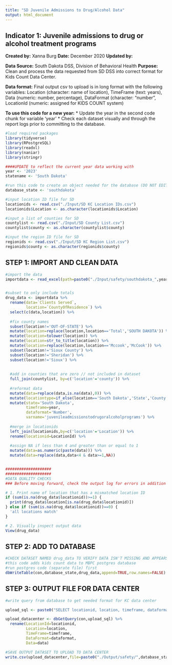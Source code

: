 ```yaml
---
title: "SD Juvenile Admissions to Drug/Alcohol Data"
output: html_document
---
```


## Indicator 1: Juvenile admissions to drug or alcohol treatment programs

**Created by:** Xanna Burg
**Date:** December 2020
**Updated by:**

**Data Source:** South Dakota DSS, Division of Behavioral Health
**Purpose:** Clean and process the data requested from SD DSS into correct format for Kids Count Data Center.

**Data format:** Final output csv to upload is in long format with the following variables: Location (character: name of location), TimeFrame (text: years), Data (numeric: number, percentage), DataFormat (character: "number", LocationId (numeric: assigned for KIDS COUNT system)


**To use this code for a new year:**
* Update the year in the second code chunk for variable 'year'
* Check each dataset visually and through the report logs prior to committing to the database.


```r
#load required packages
library(tidyverse)
library(RPostgreSQL)
library(readxl)
library(naniar)
library(stringr)
```


```r
####UPDATE to reflect the current year data working with
year <- '2023'
statename <- 'South Dakota'

#run this code to create an object needed for the database (DO NOT EDIT)
database_state <- 'southdakota'

#input location ID file for SD
locationids <- read.csv("./Input/SD KC Location IDs.csv")
locationids$Location <- as.character(locationids$Location)

#input a list of counties for SD
countylist <- read.csv("./Input/SD County List.csv")
countylist$county <- as.character(countylist$county)

#input the region ID file for SD
regionids <- read.csv("./Input/SD KC Region List.csv")
regionids$county <- as.character(regionids$county)
```



## STEP 1: IMPORT AND CLEAN DATA
```r
#import the data
importdata <- read_excel(path=paste0("./Input/safety/southdakota_",year,"_juvenileadmissionstodrugoralcoholprograms.xlsx")) 


#subset to only include totals
drug_data <- importdata %>%
  rename(data=`Clients Served`,
         location=`CountyOfResidence`) %>%
  select(c(data,location)) %>%
  
  #fix county names
  subset(location!='OUT-OF-STATE') %>%
  mutate(location=replace(location,location=='Total','SOUTH DAKOTA')) %>%
  mutate(location=tolower(location)) %>%
  mutate(location=str_to_title(location)) %>%
  mutate(location=replace(location,location=='Mccook','McCook')) %>%
  subset(location!='Sioux County') %>%
  subset(location!='Sheridan') %>%
  subset(location!='Sioux') %>%
  
  
  #add in counties that are zero // not included in dataset
  full_join(countylist, by=c('location'='county')) %>%
  
  #reformat data
  mutate(data=replace(data,is.na(data),0)) %>%
  mutate(locationtype=if_else(location=='South Dakota','State','County')) %>%
  mutate(state='South Dakota',
         timeframe=year,
         dataformat='Number',
         varname='juvenileadmissionstodrugoralcoholprograms') %>%
  
  #merge in locationids
  left_join(locationids,by=c('location'='Location')) %>%
  rename(locationid=LocationId) %>%
  
  #assign NA if less than 4 and greater than or equal to 1
  mutate(data=as.numeric(paste(data))) %>%
  mutate(data=replace(data,data<4 & data>=1,NA))


####################
####################
#DATA QUALITY CHECKS
### Before moving forward, check the output log for errors in addition to checking specifically for these quality checks

# 1. Print name of location that has a mismatched location ID
if (sum(is.na(drug_data$locationid))>=1) {
  print(drug_data$location[is.na(drug_data$locationid)])
} else if (sum(is.na(drug_data$locationid))==0) {
  'all locations match'
}

# 2. Visually inspect output data
View(drug_data)
```

## STEP 2: ADD TO DATABASE
```r
#CHECK DATASET NAMED drug_data TO VERIFY DATA ISN'T MISSING AND APPEARS CORRECT
#this code adds kids count data to MBPC postgres database
#run postgres code (separate file) first
dbWriteTable(con,database_state,drug_data,append=TRUE,row.names=FALSE)
```

## STEP 3: OUTPUT FILE FOR DATA CENTER
```r
#write query from database to get needed format for KC data center

upload_sql <- paste0("SELECT locationid, location, timeframe, dataformat, data FROM ", database_state," WHERE timeframe='",year,"' AND varname='juvenileadmissionstodrugoralcoholprograms';")

upload_datacenter <- dbGetQuery(con,upload_sql) %>%
  rename(LocationId=locationid,
         Location=location,
         TimeFrame=timeframe,
         DataFormat=dataformat,
         Data=data)

#SAVE OUTPUT DATASET TO UPLOAD TO DATA CENTER
write.csv(upload_datacenter,file=paste0("./Output/safety/",database_state,"_",year,"_juvenileadmissionstodrugoralcoholprograms.csv"),row.names=FALSE)
```

